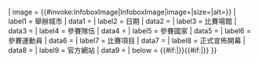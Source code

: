 {{Infobox
| abovestyle = background: #efefef;
| labelstyle = min-width: 7em;
| above      = {{#if:{{{name|}}}|{{{year|}}} {{{name|}}} {{{yearr|}}} <includeonly>|{{PAGENAME}}</includeonly>}}
| image      = {{#invoke:InfoboxImage|InfoboxImage|image={{{image|}}}|size={{{imagesize|}}}|alt={{{alt|}}}}} 
| label1     = 舉辦城市
| data1      = {{{hostcity|}}}
| label2     = 日期
| data2      = {{{dates|}}}
| label3     = 比賽場館
| data3      = {{{venues|}}}
| label4     = 參賽隊伍
| data4      = {{{teams|}}}
| label5     = 參賽國家
| data5      = {{{nations|}}}
| label6     = 參賽運動員
| data6      = {{{athletes|}}}
| label7     = 比賽項目
| data7      = {{{events|}}}
| label8     = 正式宣佈開幕
| data8      = {{{opened|}}}
| label9     = 官方網站
| data9      = {{{website|}}}
| below      = {{#if:{{{previous|}}}|{{align|left|&larr; {{{previous|}}} }}}}{{#if:{{{next|}}}|{{align|right|{{{next|}}} &rarr; }}}}
}}<noinclude>{{Documentation}}
[[Category:体育信息框模板|{{PAGENAME}}]] </noinclude>
